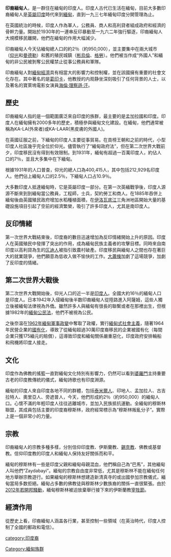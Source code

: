 {{Infobox ethnic group
|group = 印裔緬甸人<br>ကုလားလူမျိုး<br> Burmese Indians<br> ബർമ്മയിലെ ഇന്ത്യക്കാർ<br>பர்மிய இந்தியர்
|image= 
|caption = 
|poptime = '''1,030,000'''<br/>佔緬甸總人口的2.0% (2011)<ref name=sa>{{cite book|title=The Indian Community in Myanmar|url=http://www.southasiaanalysis.org/%5Cpapers36%5Cpaper3523.html|deadurl=yes|archiveurl=https://web.archive.org/web/20100612220345/http://southasiaanalysis.org/papers36/paper3523.html|archivedate=2010-06-12|access-date=2017-09-08}}</ref>    
|popplace = [[仰光|仰光]]、[[曼德勒|曼德勒]]、[[毛淡棉|毛淡棉]]、[[勃固|勃固]]
|langs = [[緬甸語|緬甸語]]<br>[[淡米爾語|淡米爾語]] （主要）、[[泰盧固語|泰盧固語]]、[[孟加拉語|孟加拉語]]、[[烏爾都語|烏爾都語]]、[[古吉拉特語|古吉拉特語]]、[[奧里亞語|奧里亞語]]、[[印地語|印地語]]、[[旁遮普語|旁遮普語]]
|rels = [[印度教|印度教]]、[[伊斯蘭教|伊斯蘭教]]、[[基督教|基督教]]、[[錫克教|錫克教]]、[[佛教|佛教]]
|related-c = [[印度人|印度人]]
}}
'''印裔緬甸人'''，是一群住在緬甸的印度人。印度人古代已生活在緬甸，目前大多數印裔緬甸人是[[英屬印度|英屬印度]]時代來到[[緬甸|緬甸]]，直到一九三七年緬甸印度分開管理為止。

在英國統治的時候，印度人作為軍人，公務員、商人和高利貸者組成政府和經濟的骨幹力量。開始於1930年的一連串反印暴動至一九六二年強行驅逐，印裔緬甸人大規模移民離開，他們在緬甸的作用大幅減少。

印裔緬甸人今天佔緬甸總人口的約2％（約950,000），並主要集中在兩大城市（[[仰光|仰光]]和[[曼德勒|曼德勒]]）和舊的殖民城鎮（[[彬烏倫|彬烏倫]]、[[格勞|格勞]]）。他們被当作成“外國人”和緬甸的非公民被剝奪公民權禁止從事公務員和軍隊。

印裔緬甸人對[[緬甸經濟|緬甸經濟]]具有相當大的影響力和控制權，並在該國擁有重要的社會文化存在。其中著名的是[[葛印卡|葛印卡]]，他教授的内观静坐深刻吸引了任何背景的人士，以及著名的寶萊塢電影女演員[[海倫·理察遜·汗|海倫·理察遜·汗]]。

==歷史==
印裔緬甸人指的是一個範圍廣泛來自印度的族群，最主要的是孟加拉國和印度。印度人在緬甸擁有2000多年的歷史，積極參與緬甸文化建設。在緬甸，他們通常被稱為KA-LA(外來者)或KA-LAAR(黑皮膚的外國人)。

在英國征服之前，下緬甸的印度人主要從事貿易。在貢榜王朝和之前的時代，小型印度人社區幾乎完全位於仰光。儘管執行了“緬甸政府法”，但在第二次世界大戰前夕，印度移民沒有得到有效限制。到1931年，緬甸有超過一百萬印度人，約佔人口的7％，並且大多集中在下緬甸。

根據1931年的人口普查，仰光的總人口為400,415人，其中包括212,929名印度人。他們佔上緬甸人口的2.5％，下緬甸人口占10.9％。

大多數印度人抵達緬甸時，它是英屬印度一部分。在第一次英緬戰爭後，印度人源源不斷來到到緬甸當公務員，工程師，士兵，契約勞工和商人。在1885年吞併上緬甸後由英國殖民政府增加水稻種植面積，在[[伊洛瓦底江|伊洛瓦底江]]三角洲地區開始大量的基礎設施項目引起了空前的經濟繁榮，吸引了許多印度人，尤其是南印度人。

==反印情緒==
第一次世界大戰結束後，印度裔的數目迅速增加為反印情緒開始上升的原因。印度人在英國殖民中發揮了突出的作用，成為緬甸民族主義者的攻擊目標。同時來自南印度以高利貸為生的[[仄迪人|仄迪人]]被指引致農村破產。印度移民與緬甸人之間也存在著巨大的就業競爭，他們願意為低收入做不愉快的工作。[[大蕭條|大蕭條]]加劇了這場競爭，加劇了反印度的情緒。

==第二次世界大戰後==
第二次世界大戰開始後，仰光人口的近一半是[[印度人|印度人]]。全國大約16％的緬甸人口是印度人。日本1942年入侵緬甸後半数印裔緬甸人從陸路進入阿薩姆，這些人獨立後被緬甸法律視為外僑。雖然許多人與緬甸有很長的聯繫或者在那裡出生，但根據1982年的[[緬甸公民法|緬甸公民法]]，他們不被視為公民。

之後奈温在[[1962年緬甸軍事政變|1962年緬甸軍事政變]]中奪取了政權，實行[[緬甸式社會主義|緬甸式社會主義]]，隨著1964年民營企業的[[國有化|國有化]]，導致了從緬甸超過30萬印度裔移民的企業被國有化（每間企業只獲175緬元的賠償），這導致印度和緬甸關係嚴重惡化，印度政府安排輪船和飛機將印度人接走。

==文化==
印度作為佛教的搖籃一直對緬甸文化特別有影響力，仍然可以看到[[婆羅門|婆羅門]]主持重要古老的印度教傳統的儀式，緬甸詩歌也有印度淵源。

緬甸的印度人來自印度各地不同的群體，包括[[泰米爾人|泰米爾人]]、印地人、孟加拉人、古吉拉特人、奧里亞人、旁遮普人，今天，他們形成約2％（約950,000）的緬甸人口。心懷不滿的年輕印度人往往逃離城市，並加入民族抵抗運動。全緬甸的穆斯林聯盟，其成員包括主要的印度裔穆斯林，政府經常標示為“穆斯林叛亂分子”。實際上是一個非常小的力量。

==宗教==
印裔緬甸人的宗教多種多樣，分別信仰印度教、伊斯蘭教、[[錫克教|錫克教]]、佛教或基督教。信仰印度教的印度人和緬甸人保持友好關係而和平。

緬甸的穆斯林有一些是印度父親和緬甸母親混血，他們稱自己為“巴馬”，其他緬甸人叫他們“Zaydabayi”。緬甸的宗教自由度非常低，尤其是穆斯林不能在緬甸任何地方舉辦宗教遊行。如果緬甸的穆斯林想建造新清真寺的或出國參加宗教儀式，緬甸當局多数拒絕。緬甸占多數的佛教徒與穆斯林少數族裔的關係一直很緊張。由於[[2012年若開邦騷動|2012年若開邦騷動]]，緬甸穆斯林被迫放棄舉行接下來的伊斯蘭教[[宰牲節|宰牲節]]。

==經濟作用==
從歷史上看，印裔緬甸人涵盖各行業，甚至控制一些領域（在英治時代，印度人控制了全國的郵政和電信）。

{{緬甸民族}}
[[category:印度裔|category:印度裔]]
[[Category:緬甸族群|Category:緬甸族群]]